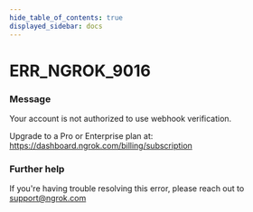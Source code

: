 ```yaml
---
hide_table_of_contents: true
displayed_sidebar: docs
---
```



# ERR_NGROK_9016

### Message

Your account is not authorized to use webhook verification.

Upgrade to a Pro or Enterprise plan at: https://dashboard.ngrok.com/billing/subscription

### Further help

If you're having trouble resolving this error, please reach out to [support@ngrok.com](mailto:support@ngrok.com?subject=Help%20with%20ERR_NGROK_9016)

<ErrorDetails error="err_ngrok_9016" />
